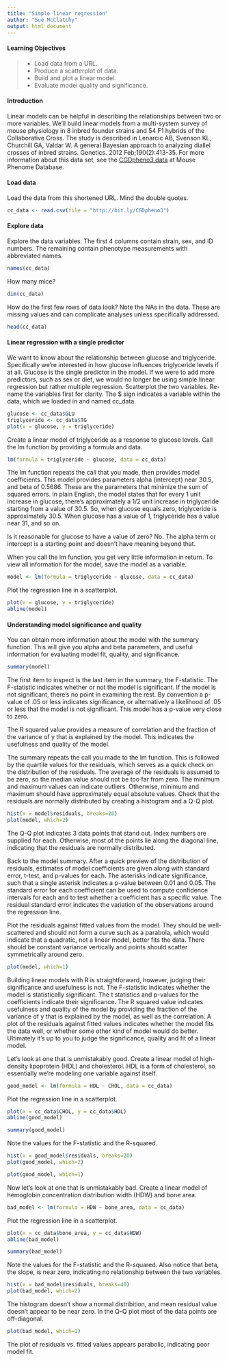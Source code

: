 ```yaml
---
title: "Simple linear regression"
author: "Sue McClatchy"
output: html_document
---
```

#### Learning Objectives 
> * Load data from a URL.
> * Produce a scatterplot of data.
> * Build and plot a linear model.
> * Evaluate model quality and significance.

#### Introduction
Linear models can be helpful in describing the relationships between two or more variables. We'll build linear models from a multi-system survey of mouse physiology in 8 inbred founder strains and 54 F1 hybrids of the Collaborative Cross. The study is described in Lenarcic AB, Svenson KL, Churchill GA, Valdar W. A general Bayesian approach to analyzing diallel crosses of inbred strains. Genetics. 2012 Feb;190(2):413-35. For more information about this data set, see the [CGDpheno3 data](http://phenome.jax.org/db/q?rtn=projects/details&id=439) at Mouse Phenome Database. 

#### Load data
Load the data from this shortened URL. Mind the double quotes.
```r
cc_data <- read.csv(file = "http://bit.ly/CGDpheno3")
```

#### Explore data
Explore the data variables. The first 4 columns contain strain, sex, and ID numbers. The remaining contain phenotype measurements with abbreviated names.
```r
names(cc_data)
```

How many mice? 
```r
dim(cc_data)
```

How do the first few rows of data look? Note the NAs in the data. These are missing values and can complicate analyses unless specifically addressed. 
```r
head(cc_data)
```

#### Linear regression with a single predictor 
We want to know about the relationship between glucose and triglyceride. Specifically we're interested in how glucose influences triglyceride levels if at all. Glucose is the single predictor in the model. If we were to add more predictors, such as sex or diet, we would no longer be using simple linear regression but rather multiple regression. 
Scatterplot the two variables. Re-name the variables first for clarity. The $ sign indicates a variable within the data, which we loaded in and named cc_data.
```r
glucose <- cc_data$GLU
triglyceride <- cc_data$TG
plot(x = glucose, y = triglyceride)
```

Create a linear model of triglyceride as a response to glucose levels. Call the lm function by providing a formula and data.
```r
lm(formula = triglyceride ~ glucose, data = cc_data)
```

The lm function repeats the call that you made, then provides model coefficients. This model provides parameters alpha (intercept) near 30.5, and beta of 0.5686. These are the parameters that minimize the sum of squared errors. In plain English, the model states that for every 1 unit increase in glucose, there's approximately a 1/2 unit increase in triglyceride starting from a value of 30.5. So, when glucose equals zero, triglyceride is approximately 30.5. When glucose has a value of 1, triglyceride has a value near 31, and so on.

Is it reasonable for glucose to have a value of zero? No. The alpha term or intercept is a starting point and doesn't have meaning beyond that.

When you call the lm function, you get very little information in return. To view all information for the model, save the model as a variable.
```r
model <- lm(formula = triglyceride ~ glucose, data = cc_data)
```

Plot the regression line in a scatterplot.
```r
plot(x = glucose, y = triglyceride)
abline(model)
```

#### Understanding model significance and quality
You can obtain more information about the model with the summary function. This will give you alpha and beta parameters, and useful information for evaluating model fit, quality, and significance.
```r
summary(model)
```

The first item to inspect is the last item in the summary, the F-statistic. The F-statistic indicates whether or not the model is significant. If the model is not significant, there's no point in examining the rest. By convention a p-value of .05 or less indicates significance, or alternatively a likelihood of .05 or less that the model is not significant. This model has a p-value very close to zero.

The R squared value provides a measure of correlation and the fraction of the variance of y that is explained by the model. This indicates the usefulness and quality of the model.


The summary repeats the call you made to the lm function. This is followed by the quartile values for the residuals, which serves as a quick check on the distribution of the residuals. The average of the residuals is assumed to be zero, so the median value should not be too far from zero. The minimum and maximum values can indicate outliers. Otherwise, minimum and maximum should have approximately equal absolute values. Check that the residuals are normally distributed by creating a histogram and a Q-Q plot.

```r
hist(x = model$residuals, breaks=20)
plot(model, which=2)
```

The Q-Q plot indicates 3 data points that stand out. Index numbers are supplied for each. Otherwise, most of the points lie along the diagonal line, indicating that the residuals are normally distributed.

Back to the model summary. After a quick preview of the distribution of residuals, estimates of model coefficients are given along with standard error, t-test, and p-values for each. The asterisks indicate significance, such that a single asterisk indicates a p-value between 0.01 and 0.05. The standard error for each coefficient can be used to compute confidence intervals for each and to test whether a coefficient has a specific value. The residual standard error indicates the variation of the observations around the regression line.

Plot the residuals against fitted values from the model. They should be well-scattered and should not form a curve such as a parabola, which would indicate that a quadratic, not a linear model, better fits the data. There should be constant variance vertically and points should scatter symmetrically around zero.
```r
plot(model, which=1)
```

Building linear models with R is straightforward, however, judging their significance and usefulness is not. The F-statistic indicates whether the model is statistically significant. The t statistics and p-values for the coefficients indicate their significance. The R squared value indicates usefulness and quality of the model by providing the fraction of the variance of y that is explained by the model, as well as the correlation. A plot of the residuals against fitted values indicates whether the model fits the data well, or whether some other kind of model would do better. Ultimately it's up to you to judge the significance, quality and fit of a linear model.

Let's look at one that is unmistakably good. Create a linear model of high-density lipoprotein (HDL) and cholesterol. HDL is a form of cholesterol, so essentially we're modeling one variable against itself.
```r
good_model <- lm(formula = HDL ~ CHOL, data = cc_data)
```

Plot the regression line in a scatterplot.
```r
plot(x = cc_data$CHOL, y = cc_data$HDL)
abline(good_model)
```
```r
summary(good_model)
```

Note the values for the F-statistic and the R-squared.

```r
hist(x = good_model$residuals, breaks=20)
plot(good_model, which=2)
```

```r
plot(good_model, which=1)
```

Now let's look at one that is unmistakably bad. Create a linear model of hemoglobin concentration distribution width (HDW) and bone area.

```r
bad_model <- lm(formula = HDW ~ bone_area, data = cc_data)
```

Plot the regression line in a scatterplot.
```r
plot(x = cc_data$bone_area, y = cc_data$HDW)
abline(bad_model)
```
```r
summary(bad_model)
```

Note the values for the F-statistic and the R-squared. Also notice that beta, the slope, is near zero, indicating no relationship between the two variables.

```r
hist(x = bad_model$residuals, breaks=40)
plot(bad_model, which=2)
```

The histogram doesn't show a normal distribition, and mean residual value doesn't appear to be near zero. In the Q-Q plot most of the data points are off-diagonal.
```r
plot(bad_model, which=1)
```

The plot of residuals vs. fitted values appears parabolic, indicating poor model fit.

